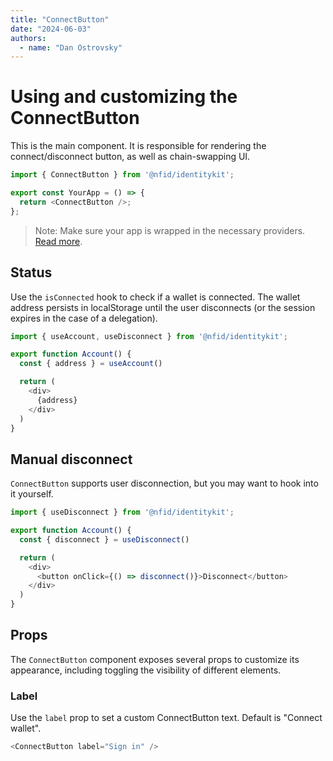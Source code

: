 ```yaml
---
title: "ConnectButton"
date: "2024-06-03"
authors:
  - name: "Dan Ostrovsky"
---
```


# Using and customizing the ConnectButton

This is the main component. It is responsible for rendering the connect/disconnect button, as well
as chain-swapping UI.

```typescript
import { ConnectButton } from '@nfid/identitykit';

export const YourApp = () => {
  return <ConnectButton />;
};
```

> Note: Make sure your app is wrapped in the necessary providers.
> [Read more](installation#wrap-providers).

## Status

Use the `isConnected` hook to check if a wallet is connected. The wallet address persists in
localStorage until the user disconnects (or the session expires in the case of a delegation).

```typescript
import { useAccount, useDisconnect } from '@nfid/identitykit';

export function Account() {
  const { address } = useAccount()

  return (
    <div>
      {address}
    </div>
  )
}
```

## Manual disconnect

`ConnectButton` supports user disconnection, but you may want to hook into it yourself.

```typescript
import { useDisconnect } from '@nfid/identitykit';

export function Account() {
  const { disconnect } = useDisconnect()

  return (
    <div>
      <button onClick={() => disconnect()}>Disconnect</button>
    </div>
  )
}
```

## Props

The `ConnectButton` component exposes several props to customize its appearance, including toggling
the visibility of different elements.

### Label

Use the `label` prop to set a custom ConnectButton text. Default is "Connect wallet".

```typescript
<ConnectButton label="Sign in" />
```
